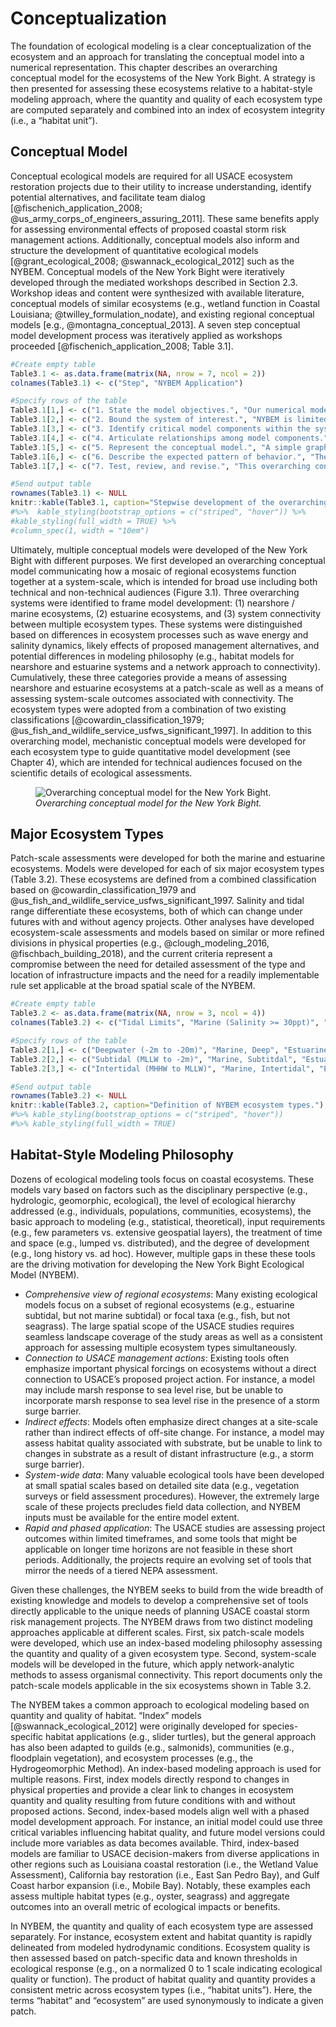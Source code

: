 # Conceptualization

The foundation of ecological modeling is a clear conceptualization of the ecosystem and an approach for translating the conceptual model into a numerical representation. This chapter describes an overarching conceptual model for the ecosystems of the New York Bight. A strategy is then presented for assessing these ecosystems relative to a habitat-style modeling approach, where the quantity and quality of each ecosystem type are computed separately and combined into an index of ecosystem integrity (i.e., a "habitat unit"). 


## Conceptual Model

Conceptual ecological models are required for all USACE ecosystem restoration projects due to their utility to increase understanding, identify potential alternatives, and facilitate team dialog [@fischenich_application_2008; @us_army_corps_of_engineers_assuring_2011]. These same benefits apply for assessing environmental effects of proposed coastal storm risk management actions. Additionally, conceptual models also inform and structure the development of quantitative ecological models [@grant_ecological_2008; @swannack_ecological_2012] such as the NYBEM. Conceptual models of the New York Bight were iteratively developed through the mediated workshops described in Section 2.3. Workshop ideas and content were synthesized with available literature, conceptual models of similar ecosystems (e.g., wetland function in Coastal Louisiana; @twilley_formulation_nodate), and existing regional conceptual models [e.g., @montagna_conceptual_2013]. A seven step conceptual model development process was iteratively applied as workshops proceeded [@fischenich_application_2008; Table 3.1].

```r
#Create empty table
Table3.1 <- as.data.frame(matrix(NA, nrow = 7, ncol = 2))
colnames(Table3.1) <- c("Step", "NYBEM Application")

#Specify rows of the table
Table3.1[1,] <- c("1. State the model objectives.", "Our numerical modeling objective is to articulate the mechanisms and magnitude of environmental effects of proposed coastal storm risk management actions in the New York Bight Ecosystem. This conceptual model is intended to communicate the overarching scope of model development to a broad audience.")
Table3.1[2,] <- c("2. Bound the system of interest.", "NYBEM is limited to the New York Bight Watershed with a seaward limit of a 20m depth contour. The models are further limited to aquatic ecosystems within the NJBB and HATS project areas. The NYBEM focuses only on effects to regional ecosystem, and other forms of environmental impacts (e.g., air quality, historic preservation) are addressed elsewhere in NEPA documentation.")
Table3.1[3,] <- c("3. Identify critical model components within the system.", "This overarching conceptual model focuses on key ecosystem types and system-wide connectivity. Patch-scale models are defined from a combined classification based on Cowardin et al. (1979), USFWS (1997), and Montagna et al. (2013). A series of workshops and literature search were then used to identify ecosystem-specific model components associated with habitat quality (Chapter 4).")
Table3.1[4,] <- c("4. Articulate relationships among model components.", "Only ecosystem types are presented, given the communication-driven purpose of this overarching model. More mechanistic conceptual models are presented for each ecosystem type ub Chapter 4, which show connections between drivers and stressors, ecosystem states, and ecological outcomes.")
Table3.1[5,] <- c("5. Represent the conceptual model.", "A simple graphic representation of the conceptual model (Figure 3.1) was developed to facilitate communication between project team members, sponsors, partner agencies, and other interested parties.")
Table3.1[6,] <- c("6. Describe the expected pattern of behavior.", "The team qualitatively assessed the model along with potential gaps in ecosystem types and environmental impacts.")
Table3.1[7,] <- c("7. Test, review, and revise.", "This overarching conceptual model was developed, presented, and refined based on a series of modeling workshops over a three year timeframe.")

#Send output table
rownames(Table3.1) <- NULL
knitr::kable(Table3.1, caption="Stepwise development of the overarching NYBEM conceptual model (following steps in Fischenich 2008).")
#%>%  kable_styling(bootstrap_options = c("striped", "hover")) %>%
#kable_styling(full_width = TRUE) %>%
#column_spec(1, width = "10em")
```


Ultimately, multiple conceptual models were developed of the New York Bight with different purposes. We first developed an overarching conceptual model communicating how a mosaic of regional ecosystems function together at a system-scale, which is intended for broad use including both technical and non-technical audiences (Figure 3.1). Three overarching systems were identified to frame model development: (1) nearshore / marine ecosystems, (2) estuarine ecosystems, and (3) system connectivity between multiple ecosystem types. These systems were distinguished based on differences in ecosystem processes such as wave energy and salinity dynamics, likely effects of proposed management alternatives, and potential differences in modeling philosophy (e.g., habitat models for nearshore and estuarine systems and a network approach to connectivity). Cumulatively, these three categories provide a means of assessing nearshore and estuarine ecosystems at a patch-scale as well as a means of assessing system-scale outcomes associated with connectivity. The ecosystem types were adopted from a combination of two existing classifications [@cowardin_classification_1979; @us_fish_and_wildlife_service_usfws_significant_1997]. In addition to this overarching model, mechanistic conceptual models were developed for each ecosystem type to guide quantitative model development (see Chapter 4), which are intended for technical audiences focused on the scientific details of ecological assessments. 


![*Overarching conceptual model for the New York Bight.*](ZZ_Fig03_NYBEM.ConModel.jpg)

## Major Ecosystem Types

Patch-scale assessments were developed for both the marine and estuarine ecosystems. Models were developed for each of six major ecosystem types (Table 3.2). These ecosystems are defined from a combined classification based on @cowardin_classification_1979 and @us_fish_and_wildlife_service_usfws_significant_1997. Salinity and tidal range differentiate these ecosystems, both of which can change under futures with and without agency projects. Other analyses have developed ecosystem-scale assessments and models based on similar or more refined divisions in physical properties (e.g., @clough_modeling_2016, @fischbach_building_2018), and the current criteria represent a compromise between the need for detailed assessment of the type and location of infrastructure impacts and the need for a readily implementable rule set applicable at the broad spatial scale of the NYBEM.  


```r
#Create empty table
Table3.2 <- as.data.frame(matrix(NA, nrow = 3, ncol = 4))
colnames(Table3.2) <- c("Tidal Limits", "Marine (Salinity >= 30ppt)", "Estuarine (Salinity = 0.5 to 30ppt)", "Freshwater (Salinity <= 0.5ppt)")

#Specify rows of the table
Table3.2[1,] <- c("Deepwater (-2m to -20m)", "Marine, Deep", "Estuarine, Subtidal", "Freshwater")
Table3.2[2,] <- c("Subtidal (MLLW to -2m)", "Marine, Subtitdal", "Estuarine, Subtidal", "Freshwater")
Table3.2[3,] <- c("Intertidal (MHHW to MLLW)", "Marine, Intertidal", "Estuarine, Intertidal", "Freshwater")

#Send output table
rownames(Table3.2) <- NULL
knitr::kable(Table3.2, caption="Definition of NYBEM ecosystem types.") 
#%>% kable_styling(bootstrap_options = c("striped", "hover")) 
#%>% kable_styling(full_width = TRUE)
```


## Habitat-Style Modeling Philosophy

Dozens of ecological modeling tools focus on coastal ecosystems. These models vary based on factors such as the disciplinary perspective (e.g., hydrologic, geomorphic, ecological), the level of ecological hierarchy addressed (e.g., individuals, populations, communities, ecosystems), the basic approach to modeling (e.g., statistical, theoretical), input requirements (e.g., few parameters vs. extensive geospatial layers), the treatment of time and space (e.g., lumped vs. distributed), and the degree of development (e.g., long history vs. ad hoc). However, multiple gaps in these these tools are the driving motivation for developing the New York Bight Ecological Model (NYBEM). 

* *Comprehensive view of regional ecosystems*: Many existing ecological models focus on a subset of regional ecosystems (e.g., estuarine subtidal, but not marine subtidal) or focal taxa (e.g., fish, but not seagrass). The large spatial scope of the USACE studies requires seamless landscape coverage of the study areas as well as a consistent approach for assessing multiple ecosystem types simultaneously.  
* *Connection to USACE management actions*: Existing tools often emphasize important physical forcings on ecosystems without a direct connection to USACE's proposed project action. For instance, a model may include marsh response to sea level rise, but be unable to incorporate marsh response to sea level rise in the presence of a storm surge barrier.  
* *Indirect effects*: Models often emphasize direct changes at a site-scale rather than indirect effects of off-site change. For instance, a model may assess habitat quality associated with substrate, but be unable to link to changes in substrate as a result of distant infrastructure (e.g., a storm surge barrier).  
* *System-wide data*: Many valuable ecological tools have been developed at small spatial scales based on detailed site data (e.g., vegetation surveys or field assessment procedures). However, the extremely large scale of these projects precludes field data collection, and NYBEM inputs must be available for the entire model extent.  
* *Rapid and phased application*: The USACE studies are assessing project outcomes within limited timeframes, and some tools that might be applicable on longer time horizons are not feasible in these short periods. Additionally, the projects require an evolving set of tools that mirror the needs of a tiered NEPA assessment.


Given these challenges, the NYBEM seeks to build from the wide breadth of existing knowledge and models to develop a comprehensive set of tools directly applicable to the unique needs of planning USACE coastal storm risk management projects. The NYBEM draws from two distinct modeling approaches applicable at different scales. First, six patch-scale models were developed, which use an index-based modeling philosophy assessing the quantity and quality of a given ecosystem type. Second, system-scale models will be developed in the future, which apply network-analytic methods to assess organismal connectivity. This report documents only the patch-scale models applicable in the six ecosystems shown in Table 3.2.


The NYBEM takes a common approach to ecological modeling based on quantity and quality of habitat. “Index” models [@swannack_ecological_2012] were originally developed for species-specific habitat applications (e.g., slider turtles), but the general approach has also been adapted to guilds (e.g., salmonids), communities (e.g., floodplain vegetation), and ecosystem processes (e.g., the Hydrogeomorphic Method). An index-based modeling approach is used for multiple reasons. First, index models directly respond to changes in physical properties and provide a clear link to changes in ecosystem quantity and quality resulting from future conditions with and without proposed actions. Second, index-based models align well with a phased model development approach. For instance, an initial model could use three critical variables influencing habitat quality, and future model versions could include more variables as data becomes available. Third, index-based models are familiar to USACE decision-makers from diverse applications in other regions such as Louisiana coastal restoration (i.e., the Wetland Value Assessment), California bay restoration (i.e., East San Pedro Bay), and Gulf Coast harbor expansion (i.e., Mobile Bay). Notably, these examples each assess multiple habitat types (e.g., oyster, seagrass) and aggregate outcomes into an overall metric of ecological impacts or benefits.


In NYBEM, the quantity and quality of each ecosystem type are assessed separately. For instance, ecosystem extent and habitat quantity is rapidly delineated from modeled hydrodynamic conditions. Ecosystem quality is then assessed based on patch-specific data and known thresholds in ecological response (e.g., on a normalized 0 to 1 scale indicating ecological quality or function). The product of habitat quality and quantity provides a consistent metric across ecosystem types (i.e., “habitat units”). Here, the terms "habitat" and "ecosystem" are used synonymously to indicate a given patch.

